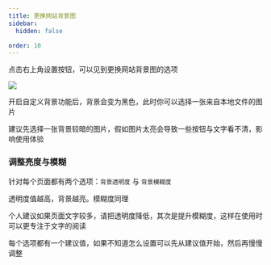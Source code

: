 ```yaml
---
title: 更换网站背景图
sidebar:
  hidden: false

order: 10
---
```


点击右上角设置按钮，可以见到更换网站背景图的选项

![](../../../assets/新增功能/2.png)

开启自定义背景功能后，背景会变为黑色，此时你可以选择一张来自本地文件的图片

建议先选择一张背景较暗的图片，假如图片太亮会导致一些按钮与文字看不清，影响使用体验

### 调整亮度与模糊

针对每个页面都有两个选项：`背景透明度` 与 `背景模糊度`

透明度值越高，背景越亮。模糊度同理

个人建议如果页面文字较多，请把透明度降低，其次是提升模糊度，这样在使用时可以更专注于文字的阅读

每个选项都有一个建议值，如果不知道怎么设置可以先从建议值开始，然后再慢慢调整
